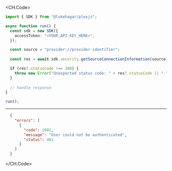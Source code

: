 
<CH.Code>
```typescript GetSourceConnectionInformation.ts
import { SDK } from "@lukehagar/plexjs";

async function run() {
  const sdk = new SDK({
    accessToken: "<YOUR_API_KEY_HERE>",
  });

  const source = "provider://provider-identifier";
  
  const res = await sdk.security.getSourceConnectionInformation(source);

  if (res?.statusCode !== 200) {
    throw new Error("Unexpected status code: " + res?.statusCode || "-");
  }
  
  // handle response
}

run();
```
---

```json Example Response
  {
    "errors": [
      {
        "code": 1001,
        "message": "User could not be authenticated",
        "status": 401
      }
    ]
  }
```
</CH.Code>

